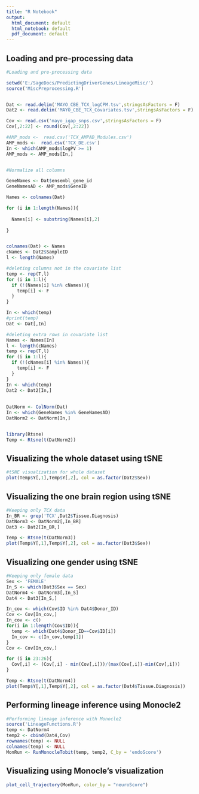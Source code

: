 ```yaml
---
title: "R Notebook"
output:
  html_document: default
  html_notebook: default
  pdf_document: default
---
```


## Loading and pre-processing data

```r

#Loading and pre-processing data

setwd('E:/SageDocs/PredictingDriverGenes/LineageMisc/')
source('MiscPreprocessing.R')


Dat <- read.delim('MAYO_CBE_TCX_logCPM.tsv',stringsAsFactors = F)
Dat2 <- read.delim('MAYO_CBE_TCX_Covariates.tsv',stringsAsFactors = F)


```


```r
Cov <- read.csv('mayo_igap_snps.csv',stringsAsFactors = F)
Cov[,2:22] <- round(Cov[,2:22])
```



```r
#AMP_mods <-  read.csv('TCX_AMPAD_Modules.csv')
AMP_mods <-  read.csv('TCX_DE.csv')
In <- which(AMP_mods$logPV >= 1)
AMP_mods <- AMP_mods[In,]


#Normalize all columns 

GeneNames <- Dat$ensembl_gene_id
GeneNamesAD <- AMP_mods$GeneID

Names <- colnames(Dat)

for (i in 1:length(Names)){
  
  Names[i] <- substring(Names[i],2)
  
}


colnames(Dat) <- Names
cNames <- Dat2$SampleID
l <- length(Names)

#deleting columns not in the covariate list
temp <- rep(T,l)
for (i in 1:l){
  if (!(Names[i] %in% cNames)){
    temp[i] <- F
  }
}

In <- which(temp)
#print(temp)
Dat <- Dat[,In]

#deleting extra rows in covariate list
Names <- Names[In]
l <- length(cNames)
temp <- rep(T,l)
for (i in 1:l){
  if (!(cNames[i] %in% Names)){
    temp[i] <- F
  }
}
In <- which(temp)
Dat2 <- Dat2[In,]
  
  
DatNorm <- ColNorm(Dat)
In <- which(GeneNames %in% GeneNamesAD)
DatNorm2 <- DatNorm[In,]


library(Rtsne)
Temp <- Rtsne(t(DatNorm2))

```



## Visualizing the whole dataset using tSNE

```r

#tSNE visualization for whole dataset
plot(Temp$Y[,1],Temp$Y[,2], col = as.factor(Dat2$Sex))

```


## Visualizing the one brain region using tSNE


```r

#Keeping only TCX data 
In_BR <- grep('TCX',Dat2$Tissue.Diagnosis)
DatNorm3 <- DatNorm2[,In_BR]
Dat3 <- Dat2[In_BR,]

Temp <- Rtsne(t(DatNorm3))
plot(Temp$Y[,1],Temp$Y[,2], col = as.factor(Dat3$Sex))

```


## Visualizing one gender using tSNE


```r


#Keeping only female data 
Sex <- 'FEMALE'
In_S <- which(Dat3$Sex == Sex)
DatNorm4 <- DatNorm3[,In_S]
Dat4 <- Dat3[In_S,]

In_cov <- which(Cov$ID %in% Dat4$Donor_ID)
Cov <- Cov[In_cov,]
In_cov <- c()
for(i in 1:length(Cov$ID)){
  temp <- which(Dat4$Donor_ID==Cov$ID[i])
  In_cov <- c(In_cov,temp[1])
}
Cov <- Cov[In_cov,]

for (i in 23:26){
  Cov[,i] <- (Cov[,i] - min(Cov[,i]))/(max(Cov[,i])-min(Cov[,i]))
}

Temp <- Rtsne(t(DatNorm4))
plot(Temp$Y[,1],Temp$Y[,2], col = as.factor(Dat4$Tissue.Diagnosis))

```


## Performing lineage inference using Monocle2


```r

#Performing lineage inference with Monocle2
source('LineageFunctions.R')
temp <- DatNorm4
temp2 <- cbind(Dat4,Cov)
rownames(temp) <- NULL
colnames(temp) <- NULL
MonRun <- RunMonocleTobit(temp, temp2, C_by = 'endoScore')


```

## Visualizing using Monocle's visualization 

```r

plot_cell_trajectory(MonRun, color_by = "neuroScore")

```



